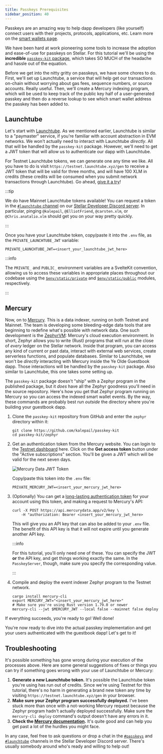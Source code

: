 ```yaml
---
title: Passkeys Prerequisites
sidebar_position: 40
---
```


Passkeys are an amazing way to help dapp developers (like yourself) connect users with their projects, protocols, applications, etc. Learn more on the [smart wallets page](../smart-wallets.mdx).

We have been hard at work pioneering some tools to increase the adoption and ease-of-use for passkeys on Stellar. For this tutorial we'll be using the **incredible** [`passkey-kit` package](https://github.com/kalepail/passkey-kit), which takes SO MUCH of the headache and hassle out of the equation.

Before we get into the nitty gritty on passkeys, we have some chores to do. First, we'll set up Launchtube, a service that will help get our transactions on-chain without worrying about gas fees, sequence numbers, or source accounts. Really useful. Then, we'll create a Mercury indexing program, which will be used to keep track of the public key half of a user-generated passkey and then do a reverse lookup to see which smart wallet address the passkey has been added to.

## Launchtube

Let's start with [Launchtube](https://launchtube.xyz). As we mentioned earlier, Launchtube is similar to a "paymaster" service, if you're familiar with account abstraction in EVM networks. We won't actually need to interact with Launchtube _directly_. All that will be handled by the `passkey-kit` package. However, we'll need to get a JWT token that will allow us to authenticate our dapp with Launchtube.

For Testnet Launchtube tokens, we can generate one any time we like. All you have to do is visit `https://testnet.launchtube.xyz/gen` to receive a JWT token that will be valid for three months, and will have 100 XLM in credits (these credits will be consumed when you submit network transactions through Launchtube). Go ahead, [give it a try](https://testnet.launchtube.xyz/gen)!

:::tip

We do have Mainnet Launchtube tokens available! You can request a token in the [`#launchtube` channel](https://discord.com/channels/897514728459468821/1293204627361108141) on our [Stellar Developer Discord server](https://discord.gg/stellardev). In particular, pinging `@kalepail`, `@ElliotFriend`, `@carsten.xlm`, or `@Chris.anatalio.xlm` should get you on your way pretty quickly.

:::

Once you have your Launchtube token, copy/paste it into the `.env` file, as the `PRIVATE_LAUNCHTUBE_JWT` variable:

```shell
PRIVATE_LAUNCHTUBE_JWT=<insert_your_launchtube_jwt_here>
```

:::info

The `PRIVATE_` and `PUBLIC_` environment variables are a SvelteKit convention, allowing us to access these variables in appropriate places throughout our codebase using the [`$env/static/private`](https://svelte.dev/docs/kit/$env-static-private) and [`$env/static/public`](https://svelte.dev/docs/kit/$env-static-public) modules, respectively.

:::

## Mercury

Now, on to [Mercury](https://www.mercurydata.app/). This is a data indexer, running on both Testnet and Mainnet. The team is developing some bleeding-edge data tools that are beginning to redefine what's possible with network data. One such development is the [ZephyrVM](https://docs.mercurydata.app/zephyr-full-customization/introduction): Mercury's cloud execution environment. In short, Zephyr allows you to write (Rust) programs that will run at the close of _every_ ledger on the Stellar network. Inside that program, you can access any kind of current or past data, interact with external web services, create serverless functions, and populate databases. Similar to Launchtube, we won't be _directly_ interacting with Mercury inside the Ye Olde Guestbook dapp. Those interactions will be handled by the `passkey-kit` package. Also similar to Launchtube, this one takes some setting up.

The `passkey-kit` package doesn't "ship" with a Zephyr program in the published package, but it _does_ have all the Zephyr goodness you'll need in the source repository. Here's how you get that Zephyr program running on Mercury so you can access the indexed smart wallet events. By the way, these commands are probably best run _outside_ the directory where you're building your guestbook dapp.

1. Clone the `passkey-kit` repository from GitHub and enter the `zephyr` directory within it:

   ```shell
   git clone https://github.com/kalepail/passkey-kit
   cd passkey-kit/zephyr
   ```

2. Get an authentication token from the Mercury website. You can login to the [Testnet dashboard](https://test.mercurydata.app/) here. Click on the **Get access token** button under the "Active subscriptions" section. You'll be given a JWT which will be valid for the next seven days.

   ![Mercury Data JWT Token](/assets/guestbook/mercury_token.png)

   Copy/paste this token into the `.env` file:

   ```shell
   PRIVATE_MERCURY_JWT=<insert_your_mercury_jwt_here>
   ```

3. (Optionally) You can get a [long-lasting authentication token](https://docs.mercurydata.app/get-started-with-mercury/authentication) for your account using this token, and making a request to Mercury's API:

   ```shell
   curl -X POST https://api.mercurydata.app/v2/key \
       -H "authorization: Bearer <insert_your_mercury_jwt_here>
   ```

   This will give you an API key that can also be added to your `.env` file. The benefit of this API key is that it will not expire until you generate another API key.

   :::info

   For this tutorial, you'll only need one of these. You can specify the JWT **or** the API key, and get things working exactly the same. In the `PasskeyServer`, though, make sure you specify the corresponding value.

   :::

4. Compile and deploy the event indexer Zephyr program to the Testnet network.

   ```shell
   cargo install mercury-cli
   export MERCURY_JWT="<insert_your_mercury_jwt_here>"
   # Make sure you're using Rust version 1.79.0 or newer
   mercury-cli --jwt $MERCURY_JWT --local false --mainnet false deploy
   ```

If everything succeeds, you're ready to go! Well done!

You're now ready to dive into the actual passkey implementation and get your users authenticated with the guestbook dapp! Let's get to it!

## Troubleshooting

It's possible something has gone wrong during your execution of the processes above. Here are some general suggestions of fixes or things you can try if something goes wrong with your use of Launchtube or Mercury:

1. **Generate a new Launchtube token.** It's possible the Launchtube token you're using has run out of credits. Since we're using Testnet for this tutorial, there's no harm in generating a brand new token any time by visiting `https://testnet.launchtube.xyz/gen` in your browser.
2. **Make sure your Zephyr program successfully deployed.** I've been stuck more than once with a not-working Mercury request because the Zephyr program hadn't actually deployed successfully. Make sure the `mercury-cli deploy` command's output doesn't have any errors in it.
3. **Check the [Mercury documentation](https://docs.mercurydata.app/).** It's quite good and can help you get past a lot of the hurdles you might face.

In any case, feel free to ask questions or drop a chat in the [`#passkeys`](https://discord.com/channels/897514728459468821/1250851135561142423) and [`#launchtube`](https://discord.com/channels/897514728459468821/1293204627361108141) channels in the Stellar Developer Discord server. There's usually somebody around who's ready and willing to help out!
